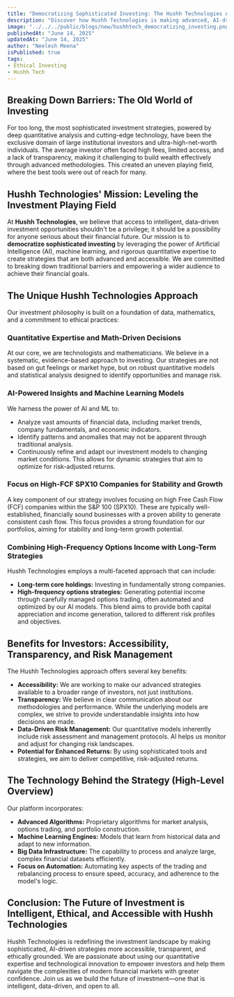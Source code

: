 ```yaml
---
title: "Democratizing Sophisticated Investing: The Hushh Technologies Approach"
description: "Discover how Hushh Technologies is making advanced, AI-driven investment strategies accessible to a wider audience, prioritizing ethical practices and risk-adjusted returns."
image: "../../../public/blogs/new/hushhtech_democratizing_investing.png"
publishedAt: "June 14, 2025"
updatedAt: "June 14, 2025"
author: "Neelesh Meena"
isPublished: true
tags:
- Ethical Investing
- Hushh Tech
---
```


## Breaking Down Barriers: The Old World of Investing

For too long, the most sophisticated investment strategies, powered by deep quantitative analysis and cutting-edge technology, have been the exclusive domain of large institutional investors and ultra-high-net-worth individuals. The average investor often faced high fees, limited access, and a lack of transparency, making it challenging to build wealth effectively through advanced methodologies. This created an uneven playing field, where the best tools were out of reach for many.

## Hushh Technologies' Mission: Leveling the Investment Playing Field

At **Hushh Technologies**, we believe that access to intelligent, data-driven investment opportunities shouldn't be a privilege; it should be a possibility for anyone serious about their financial future. Our mission is to **democratize sophisticated investing** by leveraging the power of Artificial Intelligence (AI), machine learning, and rigorous quantitative expertise to create strategies that are both advanced and accessible. We are committed to breaking down traditional barriers and empowering a wider audience to achieve their financial goals.

## The Unique Hushh Technologies Approach

Our investment philosophy is built on a foundation of data, mathematics, and a commitment to ethical practices:

### Quantitative Expertise and Math-Driven Decisions
At our core, we are technologists and mathematicians. We believe in a systematic, evidence-based approach to investing. Our strategies are not based on gut feelings or market hype, but on robust quantitative models and statistical analysis designed to identify opportunities and manage risk.

### AI-Powered Insights and Machine Learning Models
We harness the power of AI and ML to:
*   Analyze vast amounts of financial data, including market trends, company fundamentals, and economic indicators.
*   Identify patterns and anomalies that may not be apparent through traditional analysis.
*   Continuously refine and adapt our investment models to changing market conditions.
This allows for dynamic strategies that aim to optimize for risk-adjusted returns.

### Focus on High-FCF SPX10 Companies for Stability and Growth
A key component of our strategy involves focusing on high Free Cash Flow (FCF) companies within the S&P 100 (SPX10). These are typically well-established, financially sound businesses with a proven ability to generate consistent cash flow. This focus provides a strong foundation for our portfolios, aiming for stability and long-term growth potential.

### Combining High-Frequency Options Income with Long-Term Strategies
Hushh Technologies employs a multi-faceted approach that can include:
*   **Long-term core holdings:** Investing in fundamentally strong companies.
*   **High-frequency options strategies:** Generating potential income through carefully managed options trading, often automated and optimized by our AI models.
This blend aims to provide both capital appreciation and income generation, tailored to different risk profiles and objectives.

## Benefits for Investors: Accessibility, Transparency, and Risk Management

The Hushh Technologies approach offers several key benefits:
*   **Accessibility:** We are working to make our advanced strategies available to a broader range of investors, not just institutions.
*   **Transparency:** We believe in clear communication about our methodologies and performance. While the underlying models are complex, we strive to provide understandable insights into how decisions are made.
*   **Data-Driven Risk Management:** Our quantitative models inherently include risk assessment and management protocols. AI helps us monitor and adjust for changing risk landscapes.
*   **Potential for Enhanced Returns:** By using sophisticated tools and strategies, we aim to deliver competitive, risk-adjusted returns.

## The Technology Behind the Strategy (High-Level Overview)

Our platform incorporates:
*   **Advanced Algorithms:** Proprietary algorithms for market analysis, options trading, and portfolio construction.
*   **Machine Learning Engines:** Models that learn from historical data and adapt to new information.
*   **Big Data Infrastructure:** The capability to process and analyze large, complex financial datasets efficiently.
*   **Focus on Automation:** Automating key aspects of the trading and rebalancing process to ensure speed, accuracy, and adherence to the model's logic.

## Conclusion: The Future of Investment is Intelligent, Ethical, and Accessible with Hushh Technologies

Hushh Technologies is redefining the investment landscape by making sophisticated, AI-driven strategies more accessible, transparent, and ethically grounded. We are passionate about using our quantitative expertise and technological innovation to empower investors and help them navigate the complexities of modern financial markets with greater confidence. Join us as we build the future of investment—one that is intelligent, data-driven, and open to all.